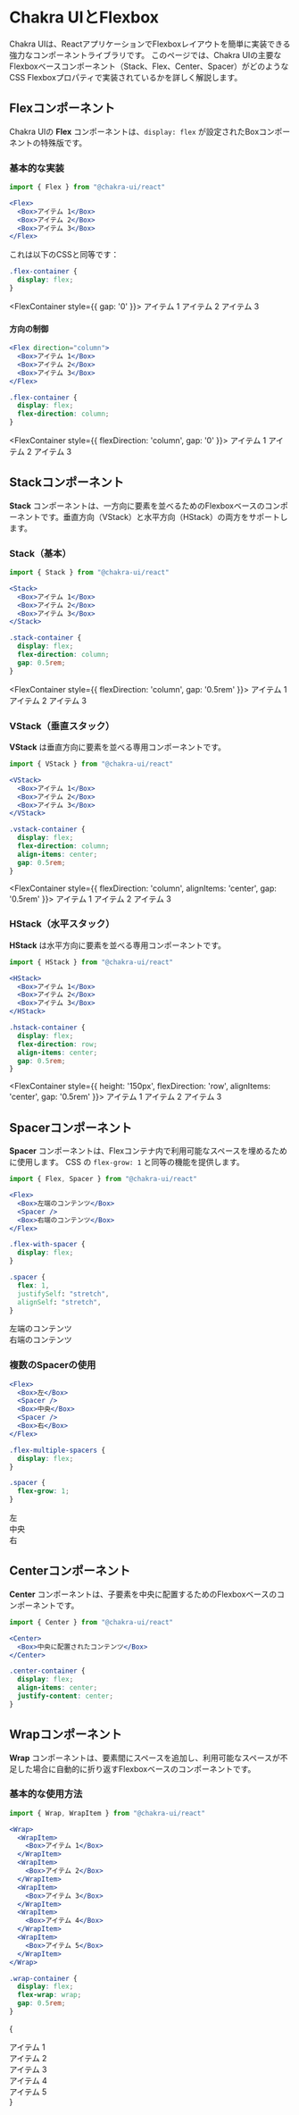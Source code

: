 
# Chakra UIとFlexbox

Chakra UIは、ReactアプリケーションでFlexboxレイアウトを簡単に実装できる強力なコンポーネントライブラリです。
このページでは、Chakra UIの主要なFlexboxベースコンポーネント（Stack、Flex、Center、Spacer）がどのようなCSS Flexboxプロパティで実装されているかを詳しく解説します。

## Flexコンポーネント

Chakra UIの **Flex** コンポーネントは、`display: flex` が設定されたBoxコンポーネントの特殊版です。

### 基本的な実装

```jsx title="Chakra UI"
import { Flex } from "@chakra-ui/react"

<Flex>
  <Box>アイテム 1</Box>
  <Box>アイテム 2</Box>
  <Box>アイテム 3</Box>
</Flex>
```

これは以下のCSSと同等です：

```css title="CSS"
.flex-container {
  display: flex;
}
```

<FlexContainer style={{ gap: '0' }}>
    <FlexItem>アイテム 1</FlexItem>
    <FlexItem>アイテム 2</FlexItem>
    <FlexItem>アイテム 3</FlexItem>
</FlexContainer>

#### 方向の制御

```jsx title="Chakra UI"
<Flex direction="column">
  <Box>アイテム 1</Box>
  <Box>アイテム 2</Box>
  <Box>アイテム 3</Box>
</Flex>
```

```css title="CSS 相当"
.flex-container {
  display: flex;
  flex-direction: column;
}
```

<FlexContainer style={{ flexDirection: 'column', gap: '0' }}>
    <FlexItem>アイテム 1</FlexItem>
    <FlexItem>アイテム 2</FlexItem>
    <FlexItem>アイテム 3</FlexItem>
</FlexContainer>

## Stackコンポーネント

**Stack** コンポーネントは、一方向に要素を並べるためのFlexboxベースのコンポーネントです。垂直方向（VStack）と水平方向（HStack）の両方をサポートします。

### Stack（基本）

```jsx title="Chakra UI"
import { Stack } from "@chakra-ui/react"

<Stack>
  <Box>アイテム 1</Box>
  <Box>アイテム 2</Box>
  <Box>アイテム 3</Box>
</Stack>
```

```css title="CSS 相当"
.stack-container {
  display: flex;
  flex-direction: column;
  gap: 0.5rem;
}
```

<FlexContainer style={{ flexDirection: 'column', gap: '0.5rem' }}>
    <FlexItem>アイテム 1</FlexItem>
    <FlexItem>アイテム 2</FlexItem>
    <FlexItem>アイテム 3</FlexItem>
</FlexContainer>

### VStack（垂直スタック）

**VStack** は垂直方向に要素を並べる専用コンポーネントです。

```jsx title="Chakra UI"
import { VStack } from "@chakra-ui/react"

<VStack>
  <Box>アイテム 1</Box>
  <Box>アイテム 2</Box>
  <Box>アイテム 3</Box>
</VStack>
```

```css title="CSS 相当"
.vstack-container {
  display: flex;
  flex-direction: column;
  align-items: center;
  gap: 0.5rem;
}
```

<FlexContainer style={{ flexDirection: 'column', alignItems: 'center', gap: '0.5rem' }}>
    <FlexItem>アイテム 1</FlexItem>
    <FlexItem>アイテム 2</FlexItem>
    <FlexItem>アイテム 3</FlexItem>
</FlexContainer>

### HStack（水平スタック）

**HStack** は水平方向に要素を並べる専用コンポーネントです。

```jsx title="Chakra UI"
import { HStack } from "@chakra-ui/react"

<HStack>
  <Box>アイテム 1</Box>
  <Box>アイテム 2</Box>
  <Box>アイテム 3</Box>
</HStack>
```

```css title="CSS 相当"
.hstack-container {
  display: flex;
  flex-direction: row;
  align-items: center;
  gap: 0.5rem;
}
```

<FlexContainer style={{ height: '150px', flexDirection: 'row', alignItems: 'center', gap: '0.5rem' }}>
    <FlexItem>アイテム 1</FlexItem>
    <FlexItem>アイテム 2</FlexItem>
    <FlexItem>アイテム 3</FlexItem>
</FlexContainer>

## Spacerコンポーネント

**Spacer** コンポーネントは、Flexコンテナ内で利用可能なスペースを埋めるために使用します。
CSS の `flex-grow: 1` と同等の機能を提供します。

```jsx title="Chakra UI"
import { Flex, Spacer } from "@chakra-ui/react"

<Flex>
  <Box>左端のコンテンツ</Box>
  <Spacer />
  <Box>右端のコンテンツ</Box>
</Flex>
```

```css title="CSS 相当"
.flex-with-spacer {
  display: flex;
}

.spacer {
  flex: 1,
  justifySelf: "stretch",
  alignSelf: "stretch",
}
```

<FlexContainer>
    <FlexItem>左端のコンテンツ</FlexItem>
    <div style={{ flex: 1, justifySelf: "stretch", alignSelf: "stretch" }}></div>
    <FlexItem>右端のコンテンツ</FlexItem>
</FlexContainer>

### 複数のSpacerの使用

```jsx title="Chakra UI"
<Flex>
  <Box>左</Box>
  <Spacer />
  <Box>中央</Box>
  <Spacer />
  <Box>右</Box>
</Flex>
```

```css title="CSS 相当"
.flex-multiple-spacers {
  display: flex;
}

.spacer {
  flex-grow: 1;
}
```

<FlexContainer>
    <FlexItem>左</FlexItem>
    <div style={{ flex: 1, justifySelf: "stretch", alignSelf: "stretch"  }}></div>
    <FlexItem>中央</FlexItem>
    <div style={{ flex: 1, justifySelf: "stretch", alignSelf: "stretch"  }}></div>
    <FlexItem>右</FlexItem>
</FlexContainer>

## Centerコンポーネント

**Center** コンポーネントは、子要素を中央に配置するためのFlexboxベースのコンポーネントです。

```jsx title="Chakra UI"
import { Center } from "@chakra-ui/react"

<Center>
  <Box>中央に配置されたコンテンツ</Box>
</Center>
```

```css title="CSS 相当"
.center-container {
  display: flex;
  align-items: center;
  justify-content: center;
}
```

## Wrapコンポーネント

**Wrap** コンポーネントは、要素間にスペースを追加し、利用可能なスペースが不足した場合に自動的に折り返すFlexboxベースのコンポーネントです。

### 基本的な使用方法

```jsx title="Chakra UI"
import { Wrap, WrapItem } from "@chakra-ui/react"

<Wrap>
  <WrapItem>
    <Box>アイテム 1</Box>
  </WrapItem>
  <WrapItem>
    <Box>アイテム 2</Box>
  </WrapItem>
  <WrapItem>
    <Box>アイテム 3</Box>
  </WrapItem>
  <WrapItem>
    <Box>アイテム 4</Box>
  </WrapItem>
  <WrapItem>
    <Box>アイテム 5</Box>
  </WrapItem>
</Wrap>
```

```css title="CSS 相当"
.wrap-container {
  display: flex;
  flex-wrap: wrap;
  gap: 0.5rem;
}
```

{ 
  <div style={{ 
    display: 'flex', 
    flexWrap: 'wrap', 
    gap: '0.5rem',
    padding: '10px',
    backgroundColor: '#f7fafc',
    border: '1px solid #e2e8f0',
    borderRadius: '8px'
  }}>
    <div style={{ padding: '8px', backgroundColor: '#fed7d7', borderRadius: '6px' }}>アイテム 1</div>
    <div style={{ padding: '8px', backgroundColor: '#c6f6d5', borderRadius: '6px' }}>アイテム 2</div>
    <div style={{ padding: '8px', backgroundColor: '#bee3f8', borderRadius: '6px' }}>アイテム 3</div>
    <div style={{ padding: '8px', backgroundColor: '#faf089', borderRadius: '6px' }}>アイテム 4</div>
    <div style={{ padding: '8px', backgroundColor: '#e9d8fd', borderRadius: '6px' }}>アイテム 5</div>
  </div>
}